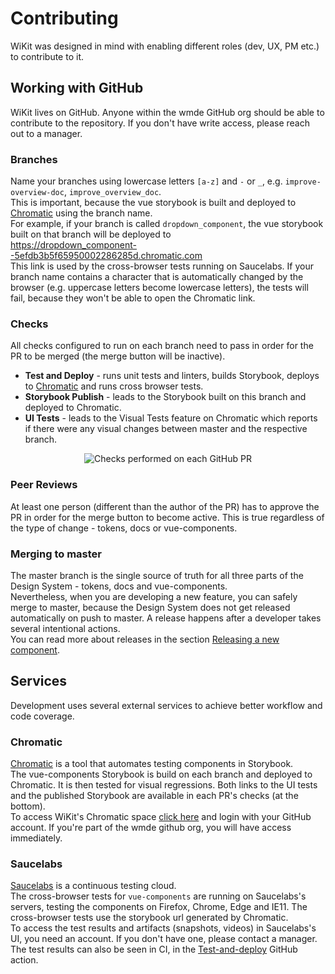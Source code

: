 
<Meta title="Documentation/Contributing" />

# Contributing

WiKit was designed in mind with enabling different roles (dev, UX, PM etc.) to contribute to it.

## Working with GitHub

WiKit lives on GitHub. Anyone within the wmde GitHub org should be able to contribute to the repository.
If you don't have write access, please reach out to a manager.

### Branches

Name your branches using lowercase letters `[a-z]` and `-` or `_`, e.g. `improve-overview-doc`, `improve_overview_doc`.  
This is important, because the vue storybook is built and deployed to [Chromatic](https://www.chromatic.com/builds?appId=5efdb3b5f65950002286285d&branch=master) using the branch name.  
For example, if your branch is called `dropdown_component`, the vue storybook built on that branch will be deployed to  
https://dropdown_component--5efdb3b5f65950002286285d.chromatic.com  
This link is used by the cross-browser tests running on Saucelabs. If your branch name contains a character that is automatically changed by the browser (e.g. uppercase letters become lowercase letters), the tests will fail, because they won't be able to open the Chromatic link.

### Checks

All checks configured to run on each branch need to pass in order for the PR to be merged (the merge button will be inactive).

 - **Test and Deploy** - runs unit tests and linters, builds Storybook, deploys to [Chromatic](https://www.chromatic.com/builds?appId=5efdb3b5f65950002286285d&branch=master) and runs cross browser tests.
 - **Storybook Publish** - leads to the Storybook built on this branch and deployed to Chromatic.
 - **UI Tests** - leads to the Visual Tests feature on Chromatic which reports if there were any visual changes between master and the respective branch.
 
<center>
    <img src="./images/docs_github_checks.png" alt="Checks performed on each GitHub PR" />
</center>

### Peer Reviews

At least one person (different than the author of the PR) has to approve the PR in order for the merge button to become active.
This is true regardless of the type of change - tokens, docs or vue-components.

### Merging to master

The master branch is the single source of truth for all three parts of the Design System - tokens, docs and vue-components.  
Nevertheless, when you are developing a new feature, you can safely merge to master, because the Design System does not get released automatically on push to master.
A release happens after a developer takes several intentional actions.  
You can read more about releases in the section [Releasing a new component](?path=/story/documentation-how-to-create-reusable-components-developing-components--page#releasing-a-new-component).

## Services

Development uses several external services to achieve better workflow and code coverage.

### Chromatic

[Chromatic](https://www.chromatic.com/) is a tool that automates testing components in Storybook.  
The vue-components Storybook is build on each branch and deployed to Chromatic.
It is then tested for visual regressions. 
Both links to the UI tests and the published Storybook are available in each PR's checks (at the bottom).  
To access WiKit's Chromatic space [click here](https://www.chromatic.com/library?appId=5efdb3b5f65950002286285d) and login with your GitHub account. If you're part of the wmde github org, you will have access immediately.


### Saucelabs

[Saucelabs](https://saucelabs.com/) is a continuous testing cloud.  
The cross-browser tests for `vue-components` are running on Saucelabs's servers, testing the components on Firefox, Chrome, Edge and IE11. The cross-browser tests use the storybook url generated by Chromatic.  
To access the test results and artifacts (snapshots, videos) in Saucelabs's UI, you need an account. If you don't have one, please contact a manager.  
The test results can also be seen in CI, in the [Test-and-deploy](https://github.com/wmde/wikit/actions?query=workflow%3A%22Test+and+deploy%22) GitHub action.
